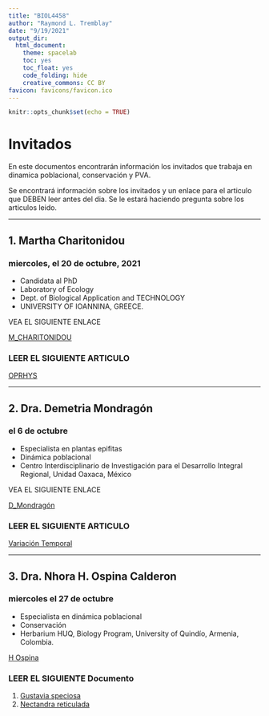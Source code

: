 ```yaml
---
title: "BIOL4458"
author: "Raymond L. Tremblay"
date: "9/19/2021"
output_dir: 
  html_document: 
    theme: spacelab
    toc: yes
    toc_float: yes
    code_folding: hide
    creative_commons: CC BY
favicon: favicons/favicon.ico
---
```


```r
knitr::opts_chunk$set(echo = TRUE)
```

# Invitados

En este documentos encontrarán información los invitados que trabaja en dinamica poblacional, conservación y PVA.

Se encontrará información sobre los invitados y un enlace para el articulo que DEBEN leer antes del dia.  Se le estará haciendo pregunta sobre los articulos leido. 


****



## 1. Martha Charitonidou


### miercoles, el 20 de octubre, 2021

 - Candidata al PhD
 - Laboratory of Ecology
 - Dept. of Biological Application and TECHNOLOGY
 - UNIVERSITY OF IOANNINA, GREECE.
 
 VEA EL SIGUIENTE ENLACE
 
 [M_CHARITONIDOU](https://www.researchgate.net/profile/Martha-Charitonidou)

### LEER EL SIGUIENTE ARTICULO
 
 [OPRHYS](Guest_Speakers/Charitonidou, Kougioumoutzis, Halley - 2021.pdf)
 
 
***
 
## 2. Dra. Demetria Mondragón

### el 6 de octubre

 - Especialista en plantas epifitas
 - Dinámica poblacional
 - Centro Interdisciplinario de Investigación para el Desarrollo Integral Regional, Unidad Oaxaca, México

 VEA EL SIGUIENTE ENLACE
 
[D_Mondragón](https://www.researchgate.net/profile/Demetria-Mondragon)

### LEER EL SIGUIENTE ARTICULO


[Variación Temporal](Guest_Speakers/Temporal_variation_in_the_demography_of.pdf)




***

## 3. Dra. Nhora H. Ospina Calderon

### miercoles el 27 de octubre 

- Especialista en dinámica poblacional
- Conservación
- Herbarium HUQ, Biology Program, University of Quindío, Armenia, Colombia.

[H Ospina](https://www.researchgate.net/profile/Nhora-Ospina-Calderon)

### LEER EL SIGUIENTE Documento

1. [Gustavia speciosa](PDF/Nhora__Opsina_ICCB_Poster_2017.pdf)
2. [Nectandra reticulada](PDF/DEMOGRAFIA_Nectandra.pdf)


